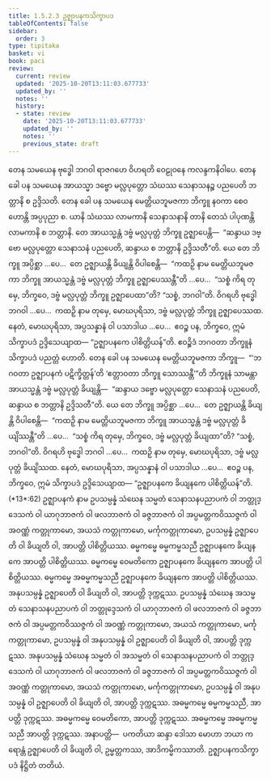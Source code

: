 ```yaml
---
title: 1.5.2.3 ဥဇ္ဈာပနကသိက္ခာပဒ
tableOfContents: false
sidebar:
  order: 3
type: tipitaka
basket: vi
book: paci
review:
  current: review
  updated: '2025-10-20T13:11:03.677733'
  updated_by: ''
  notes: ''
  history:
  - state: review
    date: '2025-10-20T13:11:03.677733'
    updated_by: ''
    notes: ''
    previous_state: draft
---
```



<DynamicBreadcrumb />


<ReviewStatus review={frontmatter.review} showDetails={true} />

<HypothesisAnnotation frontmatter={frontmatter} />

<Division number="103" book="paci" e="ch" v="2" p="56">

<Paragraph number="370" book="paci">
တေန သမယေန ဗုဒ္ဓေါ ဘဂဝါ ရာဇဂဟေ ဝိဟရတိ ဝေဠုဝနေ ကလန္ဒကနိဝါပေ. တေန ခေါ ပန သမယေန အာယသ္မာ ဒဗ္ဗော မလ္လပုတ္တော သံဃဿ သေနာသနဉ္စ ပညပေတိ ဘတ္တာနိ စ ဥဒ္ဒိသတိ. တေန ခေါ ပန သမယေန မေတ္တိယဘူမဇကာ ဘိက္ခူ နဝကာ စေဝ ဟောန္တိ အပ္ပပုညာ စ. ယာနိ သံဃဿ လာမကာနိ သေနာသနာနိ တာနိ တေသံ ပါပုဏန္တိ လာမကာနိ စ ဘတ္တာနိ. တေ အာယသ္မန္တံ ဒဗ္ဗံ မလ္လပုတ္တံ ဘိက္ခူ ဥဇ္ဈာပေန္တိ—  “ဆန္ဒာယ ဒဗ္ဗော မလ္လပုတ္တော သေနာသနံ ပညပေတိ, ဆန္ဒာယ စ ဘတ္တာနိ ဥဒ္ဒိသတီ”တိ.
</Paragraph>

<Paragraph number="371" book="paci">
ယေ တေ ဘိက္ခူ အပ္ပိစ္ဆာ …ပေ…  တေ ဥဇ္ဈာယန္တိ ခိယျန္တိ ဝိပါစေန္တိ—  “ကထဉှိ နာမ မေတ္တိယဘူမဇကာ ဘိက္ခူ အာယသ္မန္တံ ဒဗ္ဗံ မလ္လပုတ္တံ ဘိက္ခူ ဥဇ္ဈာပေဿန္တီ”တိ …ပေ…  “သစ္စံ ကိရ တုမှေ, ဘိက္ခဝေ, ဒဗ္ဗံ မလ္လပုတ္တံ ဘိက္ခူ ဥဇ္ဈာပေထာ”တိ? “သစ္စံ, ဘဂဝါ”တိ. ဝိဂရဟိ ဗုဒ္ဓေါ ဘဂဝါ …ပေ…  ကထဉှိ နာမ တုမှေ, မောဃပုရိသာ, ဒဗ္ဗံ မလ္လပုတ္တံ ဘိက္ခူ ဥဇ္ဈာပေဿထ. နေတံ, မောဃပုရိသာ, အပ္ပသန္နာနံ ဝါ ပသာဒါယ …ပေ…  ဧဝဉ္စ ပန, ဘိက္ခဝေ, ဣမံ သိက္ခာပဒံ ဥဒ္ဒိသေယျာထ—
</Paragraph>

<Paragraph number="372" book="paci">
<Emphasis>“ဥဇ္ဈာပနကေ ပါစိတ္တိယန်”</Emphasis>တိ.
</Paragraph>

<Paragraph number="373" book="paci">
ဧဝဉ္စိဒံ ဘဂဝတာ ဘိက္ခူနံ သိက္ခာပဒံ ပညတ္တံ ဟောတိ.
</Paragraph>

</Division>
<Division number="104" book="paci" e="ch" v="2" p="56">

<Paragraph number="374" book="paci">
တေန ခေါ ပန သမယေန မေတ္တိယဘူမဇကာ ဘိက္ခူ—  “‘ဘဂဝတာ ဥဇ္ဈာပနကံ ပဋိက္ခိတ္တန်’တိ ‘ဧတ္တာဝတာ ဘိက္ခူ သောဿန္တီ’”တိ ဘိက္ခူနံ သာမန္တာ အာယသ္မန္တံ ဒဗ္ဗံ မလ္လပုတ္တံ ခိယျန္တိ—  “ဆန္ဒာယ ဒဗ္ဗော မလ္လပုတ္တော သေနာသနံ ပညပေတိ, ဆန္ဒာယ စ ဘတ္တာနိ ဥဒ္ဒိသတီ”တိ. ယေ တေ ဘိက္ခူ အပ္ပိစ္ဆာ …ပေ…  တေ ဥဇ္ဈာယန္တိ ခိယျန္တိ ဝိပါစေန္တိ—  “ကထဉှိ နာမ မေတ္တိယဘူမဇကာ ဘိက္ခူ အာယသ္မန္တံ ဒဗ္ဗံ မလ္လပုတ္တံ ခိယျိဿန္တီ”တိ …ပေ…  “သစ္စံ ကိရ တုမှေ, ဘိက္ခဝေ, ဒဗ္ဗံ မလ္လပုတ္တံ ခိယျထာ”တိ? “သစ္စံ, ဘဂဝါ”တိ. ဝိဂရဟိ ဗုဒ္ဓေါ ဘဂဝါ …ပေ…  ကထဉှိ နာမ တုမှေ, မောဃပုရိသာ, ဒဗ္ဗံ မလ္လပုတ္တံ ခိယျိဿထ. နေတံ, မောဃပုရိသာ, အပ္ပသန္နာနံ ဝါ ပသာဒါယ …ပေ…  ဧဝဉ္စ ပန, ဘိက္ခဝေ, ဣမံ သိက္ခာပဒံ ဥဒ္ဒိသေယျာထ—
</Paragraph>

</Division>
<Division number="105" book="paci" e="ch" v="2" p="57">

<Paragraph number="375" book="paci">
<Emphasis>“ဥဇ္ဈာပနကေ ခိယျနကေ ပါစိတ္တိယန်”</Emphasis>တိ. (*13*:<Emphasis>62</Emphasis>)
</Paragraph>

</Division>
<Division number="106" book="paci" e="ch" v="2" p="57">

<Paragraph number="376" book="paci">
<Emphasis>ဥဇ္ဈာပနကံ</Emphasis> နာမ ဥပသမ္ပန္နံ သံဃေန သမ္မတံ သေနာသနပညာပကံ ဝါ ဘတ္တုဒ္ဒေသကံ ဝါ ယာဂုဘာဇကံ ဝါ ဖလဘာဇကံ ဝါ ခဇ္ဇဘာဇကံ ဝါ အပ္ပမတ္တကဝိဿဇ္ဇကံ ဝါ အဝဏ္ဏံ ကတ္တုကာမော, အယသံ ကတ္တုကာမော, မင်္ကုကတ္တုကာမော, ဥပသမ္ပန္နံ ဥဇ္ဈာပေတိ ဝါ ခိယျတိ ဝါ, အာပတ္တိ ပါစိတ္တိယဿ. ဓမ္မကမ္မေ ဓမ္မကမ္မသညီ ဥဇ္ဈာပနကေ ခိယျနကေ အာပတ္တိ ပါစိတ္တိယဿ. ဓမ္မကမ္မေ ဝေမတိကော ဥဇ္ဈာပနကေ ခိယျနကေ အာပတ္တိ ပါစိတ္တိယဿ. ဓမ္မကမ္မေ အဓမ္မကမ္မသညီ ဥဇ္ဈာပနကေ ခိယျနကေ အာပတ္တိ ပါစိတ္တိယဿ.
</Paragraph>

<Paragraph number="377" book="paci">
အနုပသမ္ပန္နံ ဥဇ္ဈာပေတိ ဝါ ခိယျတိ ဝါ, အာပတ္တိ ဒုက္ကဋဿ. ဥပသမ္ပန္နံ သံဃေန အသမ္မတံ သေနာသနပညာပကံ ဝါ ဘတ္တုဒ္ဒေသကံ ဝါ ယာဂုဘာဇကံ ဝါ ဖလဘာဇကံ ဝါ ခဇ္ဇဘာဇကံ ဝါ အပ္ပမတ္တကဝိဿဇ္ဇကံ ဝါ အဝဏ္ဏံ ကတ္တုကာမော, အယသံ ကတ္တုကာမော, မင်္ကုကတ္တုကာမော, ဥပသမ္ပန္နံ ဝါ အနုပသမ္ပန္နံ ဝါ ဥဇ္ဈာပေတိ ဝါ ခိယျတိ ဝါ, အာပတ္တိ ဒုက္ကဋဿ. အနုပသမ္ပန္နံ သံဃေန သမ္မတံ ဝါ အသမ္မတံ ဝါ သေနာသနပညာပကံ ဝါ ဘတ္တုဒ္ဒေသကံ ဝါ ယာဂုဘာဇကံ ဝါ ဖလဘာဇကံ ဝါ ခဇ္ဇဘာဇကံ ဝါ အပ္ပမတ္တကဝိဿဇ္ဇကံ ဝါ အဝဏ္ဏံ ကတ္တုကာမော, အယသံ ကတ္တုကာမော, မင်္ကုကတ္တုကာမော, ဥပသမ္ပန္နံ ဝါ အနုပသမ္ပန္နံ ဝါ ဥဇ္ဈာပေတိ ဝါ ခိယျတိ ဝါ, အာပတ္တိ ဒုက္ကဋဿ. အဓမ္မကမ္မေ ဓမ္မကမ္မသညီ, အာပတ္တိ ဒုက္ကဋဿ. အဓမ္မကမ္မေ ဝေမတိကော, အာပတ္တိ ဒုက္ကဋဿ. အဓမ္မကမ္မေ အဓမ္မကမ္မသညီ အာပတ္တိ ဒုက္ကဋဿ.
</Paragraph>

</Division>
<Division number="107" book="paci" e="ch" v="2" p="57">

<Paragraph number="378" book="paci">
အနာပတ္တိ—  ပကတိယာ ဆန္ဒာ ဒေါသာ မောဟာ ဘယာ ကရောန္တံ ဥဇ္ဈာပေတိ ဝါ ခိယျတိ ဝါ, ဥမ္မတ္တကဿ, အာဒိကမ္မိကဿာတိ.

</Paragraph>
</Division>

<Paragraph number="379" type="center" book="paci">
ဥဇ္ဈာပနကသိက္ခာပဒံ နိဋ္ဌိတံ တတိယံ.
</Paragraph>